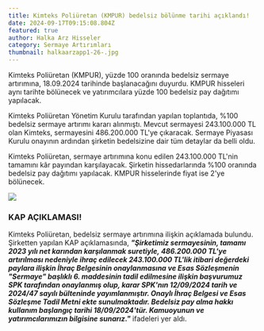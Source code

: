 ```yaml
---
title: Kimteks Poliüretan (KMPUR) bedelsiz bölünme tarihi açıklandı!
date: 2024-09-17T09:15:08.804Z
featured: true
author: Halka Arz Hisseler
category: Sermaye Artırımları
thumbnail: halkaarzapp1-26-.jpg
---
```

Kimteks Poliüretan (KMPUR), yüzde 100 oranında bedelsiz sermaye artırımına, 18.09.2024 tarihinde başlanacağını duyurdu. KMPUR hisseleri aynı tarihte bölünecek ve yatırımcılara yüzde 100 bedelsiz pay dağıtımı yapılacak.

Kimteks Poliüretan Yönetim Kurulu tarafından yapılan toplantıda, %100 bedelsiz sermaye artırımı kararı alınmıştı. Mevcut sermayesi 243.100.000 TL olan Kimteks, sermayesini 486.200.000 TL'ye çıkaracak. Sermaye Piyasası Kurulu onayının ardından şirketin bedelsizine dair tüm detaylar da belli oldu.

Kimteks Poliüretan, sermaye artırımına konu edilen 243.100.000 TL'nin tamamını kâr payından karşılayacak. Şirketin hissedarlarında %100 oranında bedelsiz pay dağıtımı yapılacak. KMPUR hisselerinde fiyat ise 2'ye bölünecek.

![](kmpurbedelsiztarihi.jpg)

### **KAP AÇIKLAMASI!**

Kimteks Poliüretan, bedelsiz sermaye artırımına ilişkin açıklamada bulundu. Şirketten yapılan KAP açıklamasında, ***"Şirketimiz sermayesinin, tamamı 2023 yılı net karından karşılanmak suretiyle, 486.200.000 TL'ye artırılması nedeniyle ihraç edilecek 243.100.000 TL'lik itibari değerdeki paylara ilişkin İhraç Belgesinin onaylanmasına ve Esas Sözleşmenin "Sermaye" başlıklı 6. maddesinin tadil edilmesine ilişkin başvurumuz SPK tarafından onaylanmış olup, karar SPK'nın 12/09/2024 tarih ve 2024/47 sayılı bülteninde yayımlanmıştır. Onaylı İhraç Belgesi ve Esas Sözleşme Tadil Metni ekte sunulmaktadır. Bedelsiz pay alma hakkı kullanım başlangıç tarihi 18/09/2024'tür. Kamuoyunun ve yatırımcılarımızın bilgisine sunarız."*** ifadeleri yer aldı.